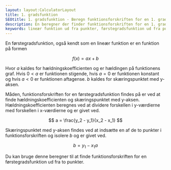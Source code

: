 ```yaml
---
layout: layout:CalculatorLayout
title: 1. gradsfunktion
SEOtitle: 1. gradsfunktion - Beregn funktionsforskriften for en 1. gradsfunktion ud fra to punkter
description: En beregner der finder funktionsforskriften for en 1. gradsfunktion ud fra to punkter
keywords: lineær funktion ud fra punkter, førstegradsfunktion ud fra punkter, 1. gradsfunktion ud fra punkter, beregn førstegradsfunktion, beregn lineær funktion, beregn 1. gradsfunktion
---
```



En førstegradsfunktion, også kendt som en lineær funktion er en funktion på formen

$$
f(x) = ax + b
$$

Hvor $a$ kaldes for hældningskoefficienten og er hældingen på funktionens graf. Hvis $0 < a$ er funktionen stigende, hvis $a = 0$ er funktionen konstant og hvis $a < 0$ er funktionen aftagense. $b$ kaldes for skæringspunktet med y-aksen.

Måden, funktionsforskriften for en førstegradsfunktion findes på er ved at finde hældningskoefficienten og skæringspunktet med y-aksen. Hældningskoefficienten beregnes ved at dividere forskellen i y-værdierne med forskellen i x-værdierne og er givet ved.

$$
a = \frac{y_2 - y_1}{x_2 - x_1}
$$

Skæringspunktet med y-aksen findes ved at indsætte en af de to punkter i funktionsforskriften og isolere $b$ og er givet ved.

$$
b = y_1 - x_1a
$$

Du kan bruge denne beregner til at finde funktionsforskriften for en førstegradsfunktion ud fra to punkter.

<Calculator client:only />
